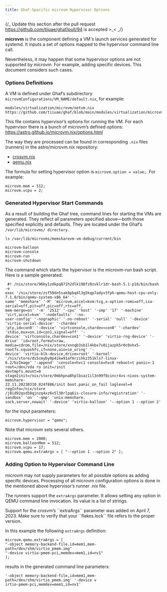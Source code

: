 ```yaml
---
title: Ghaf-Specific microvm Hypervisor Options
---
```


{/_
Update this section after the pull request https://github.com/tiiuae/ghaf/pull/94 is accepted >\_<
_/}

**microvm** is the component defining a VM's launch services generated for systemd. It inputs a set of options mapped to the hypervisor command line call.

Nevertheless, it may happen that some hypervisor options are not supported by microvm. For example, adding specific devices. This document considers such cases.

### Options Definitions

A VM is defined under Ghaf’s subdirectory `microvmConfigurations/VM_NAME/default.nix`, for example:

```
modules/virtualization/microvm/netvm.nix
https://github.com/tiiuae/ghaf/blob/main/modules/virtualization/microvm/netvm.nix
```

This file contains hypervisor’s options for running the VM. For each hypervisor there is a bunch of microvm’s defined options:
https://astro.github.io/microvm.nix/options.html

The way they are processed can be found in corresponding `.nix` files (runners) in the astro/microvm.nix repository:

- [crosvm.nix](https://github.com/astro/microvm.nix/blob/main/lib/runners/crosvm.nix)
- [qemu.nix](https://github.com/astro/microvm.nix/blob/main/lib/runners/qemu.nix)

The formula for setting hypervisor option is `microvm.option = value;`. For example:

```
microvm.mem = 512;
microvm.vcpu = 2;
```

### Generated Hypervisor Start Commands

As a result of building the Ghaf tree, command lines for starting the VMs are generated. They reflect all parameters specified above—both those specified explicitly and defaults. They are located under the Ghaf’s `/var/lib/microvms/ directory`.

```
ls /var/lib/microvms/memsharevm-vm-debug/current/bin
```

```
microvm-balloon
microvm-console
microvm-run
microvm-shutdown
```

The command which starts the hypervisor is the microvm-run bash script. Here is a sample generated:

```
 #! /nix/store/96ky1zdkpq871h2dlk198fz0zvklr1dr-bash-5.1-p16/bin/bash -e
exec '/nix/store/zsf59dn5sak8pbq4l3g5kqp7adyv3fph-qemu-host-cpu-only-7.1.0/bin/qemu-system-x86_64' '-
name' 'memshare' '-M' 'microvm,accel=kvm:tcg,x-option-roms=off,isa-serial=off,pit=off,pic=off,rtc=off,
mem-merge=on' '-m' '2512' '-cpu' 'host' '-smp' '17' '-machine' 'virt,accel=kvm' '-nodefaults' '-no-
user-config' '-nographic' '-no-reboot' '-serial' 'null' '-device' 'virtio-serial-device' '-chardev'
'pty,id=con0' '-device' 'virtconsole,chardev=con0' '-chardev' 'stdio,mux=on,id=con1,signal=off' '-
device' 'virtconsole,chardev=con1' '-device' 'virtio-rng-device' '-drive' 'id=root,format=raw,
media=cdrom,file=/nix/store/xnnqb3sb1l4kbx7s0ijazph5r0c0xhx5-rootfs.squashfs,if=none,aio=io_uring' '-
device' 'virtio-blk-device,drive=root' '-kernel' '/nix/store/ds5cmyby0p4ikw91afmrzihkz351kls7-linux-
6.2/bzImage' '-append' 'console=hvc1 console=hvc0 reboot=t panic=-1 root=/dev/vda ro init=/init
devtmpfs.mount=0 stage2init=/nix/store/0mbhpna8hplbsaz1il3n99f0zincr4vs-nixos-system-memshare-
22.11.20230310.824f886/init boot.panic_on_fail loglevel=4 regInfo=/nix/store
/j8id92qsd58qjnzq4xz6v5l38rlpq6is-closure-info/registration' '-sandbox' 'on' '-qmp' 'unix:memshare.
sock,server,nowait' '-device' 'virtio-balloon' '--option 1 --option 2'
```

for the input parameters:

```
microvm.hypervisor = "qemu";
```

Note that microvm sets several others.

```
microvm.mem = 2000;
microvm.balloonMem = 512;
microvm.vcpu = 17;
microvm.qemu.extraArgs = [ "--option 1 --option 2" ];
```

### Adding Option to Hypervisor Command Line

microvm may not supply parameters for all possible options as adding specific devices. Processing of all microvm configuration options is done in the mentioned above hypervisor’s runner .nix file.

The runners support the `extraArgs` parameter. It allows setting any option in QEMU command line invocation. Its value is a list of strings.


<Aside>
  Support for the crosvm’s ``extraArgs`` parameter was added on April 7, 2023.
  Make sure to verify that your ``flakes.lock`` file refers to the proper
  version.
</Aside>

In this example the following `extraArgs` definition:

```
microvm.qemu.extraArgs = [
"-object memory-backend-file,id=mem1,mem-path=/dev/shm/virtio_pmem.img"
"-device virtio-pmem-pci,memdev=mem1,id=nv1"
];
```

results in the generated command line parameters:

```
'-object memory-backend-file,id=mem1,mem-path=/dev/shm/virtio_pmem.img' '-device v
irtio-pmem-pci,memdev=mem1,id=nv1'
```
